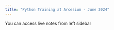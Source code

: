 ```yaml
---
title: "Python Training at Arcesium - June 2024"
---
```


You can access live notes from left sidebar